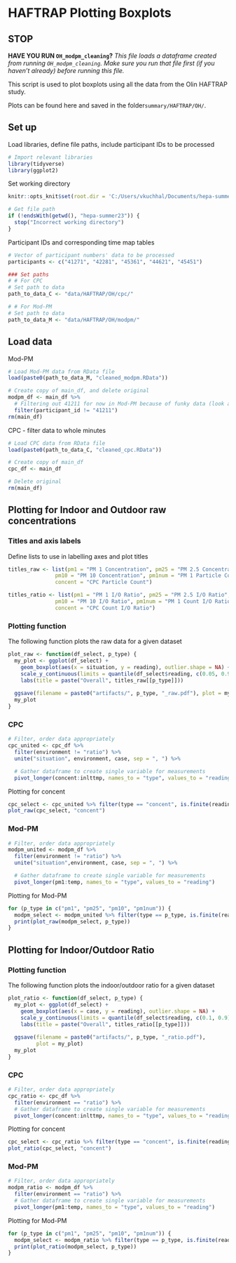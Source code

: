 # HAFTRAP Plotting Boxplots

## STOP

**HAVE YOU RUN `OH_modpm_cleaning`?**
*This file loads a dataframe created from running `OH_modpm_cleaning`. Make sure you run that file first (if you haven't already) before running this file.*

This script is used to plot boxplots using all the data from the Olin HAFTRAP study.

Plots can be found here and saved in the folder`summary/HAFTRAP/OH/`.

## Set up
Load libraries, define file paths, include participant IDs to be processed
```r
# Import relevant libraries
library(tidyverse)
library(ggplot2)
```

Set working directory
```r
knitr::opts_knit$set(root.dir = 'C:/Users/vkuchhal/Documents/hepa-summer23')
```

```r
# Get file path
if (!endsWith(getwd(), "hepa-summer23")) {
  stop("Incorrect working directory")
}
```

Participant IDs and corresponding time map tables
```r
# Vector of participant numbers' data to be processed
participants <- c("41271", "42281", "45361", "44621", "45451")

### Set paths
# # For CPC
# Set path to data
path_to_data_C <- "data/HAFTRAP/OH/cpc/"

# # For Mod-PM
# Set path to data
path_to_data_M <- "data/HAFTRAP/OH/modpm/"
```

## Load data

Mod-PM
```r
# Load Mod-PM data from RData file
load(paste0(path_to_data_M, "cleaned_modpm.RData"))

# Create copy of main_df, and delete original
modpm_df <- main_df %>%
  # Filtering out 41211 for now in Mod-PM because of funky data (look at CSVs)
  filter(participant_id != "41211")
rm(main_df)
```

CPC - filter data to whole minutes
```r
# Load CPC data from RData file
load(paste0(path_to_data_C, "cleaned_cpc.RData"))

# Create copy of main_df
cpc_df <- main_df

# Delete original
rm(main_df)
```

## Plotting for Indoor and Outdoor raw concentrations
### Titles and axis labels
Define lists to use in labelling axes and plot titles
```r
titles_raw <- list(pm1 = "PM 1 Concentration", pm25 = "PM 2.5 Concentration",
               pm10 = "PM 10 Concentration", pm1num = "PM 1 Particle Count",
               concent = "CPC Particle Count")

titles_ratio <- list(pm1 = "PM 1 I/O Ratio", pm25 = "PM 2.5 I/O Ratio",
               pm10 = "PM 10 I/O Ratio", pm1num = "PM 1 Count I/O Ratio",
               concent = "CPC Count I/O Ratio")
```

### Plotting function
The following function plots the raw data for a given dataset
```r
plot_raw <- function(df_select, p_type) {
  my_plot <- ggplot(df_select) +
    geom_boxplot(aes(x = situation, y = reading), outlier.shape = NA) +
    scale_y_continuous(limits = quantile(df_select$reading, c(0.05, 0.95))) +
    labs(title = paste("Overall", titles_raw[[p_type]]))
  
  ggsave(filename = paste0("artifacts/", p_type, "_raw.pdf"), plot = my_plot)
  my_plot
}
```


### CPC
```r
# Filter, order data appropriately
cpc_united <- cpc_df %>%
  filter(environment != "ratio") %>%
  unite("situation", environment, case, sep = ", ") %>%

  # Gather dataframe to create single variable for measurements
  pivot_longer(concent:inlttmp, names_to = "type", values_to = "reading")
```

Plotting for concent
```r
cpc_select <- cpc_united %>% filter(type == "concent", is.finite(reading))
plot_raw(cpc_select, "concent")
```
### Mod-PM
```r
# Filter, order data appropriately
modpm_united <- modpm_df %>%
  filter(environment != "ratio") %>%
  unite("situation",environment, case, sep = ", ") %>%

  # Gather dataframe to create single variable for measurements
  pivot_longer(pm1:temp, names_to = "type", values_to = "reading")
```

Plotting for Mod-PM
```r
for (p_type in c("pm1", "pm25", "pm10", "pm1num")) {
  modpm_select <- modpm_united %>% filter(type == p_type, is.finite(reading))
  print(plot_raw(modpm_select, p_type))
}
```
## Plotting for Indoor/Outdoor Ratio
### Plotting function
The following function plots the indoor/outdoor ratio for a given dataset
```r
plot_ratio <- function(df_select, p_type) {
  my_plot <- ggplot(df_select) +
    geom_boxplot(aes(x = case, y = reading), outlier.shape = NA) +
    scale_y_continuous(limits = quantile(df_select$reading, c(0.1, 0.9))) +
    labs(title = paste("Overall", titles_ratio[[p_type]]))
  
  ggsave(filename = paste0("artifacts/", p_type, "_ratio.pdf"), 
         plot = my_plot)
  my_plot
}
```

### CPC
```r
# Filter, order data appropriately
cpc_ratio <- cpc_df %>%
  filter(environment == "ratio") %>%
  # Gather dataframe to create single variable for measurements
  pivot_longer(concent:inlttmp, names_to = "type", values_to = "reading")
```

Plotting for concent
```r
cpc_select <- cpc_ratio %>% filter(type == "concent", is.finite(reading))
plot_ratio(cpc_select, "concent")
```

### Mod-PM
```r
# Filter, order data appropriately
modpm_ratio <- modpm_df %>%
  filter(environment == "ratio") %>%
  # Gather dataframe to create single variable for measurements
  pivot_longer(pm1:temp, names_to = "type", values_to = "reading")
```

Plotting for Mod-PM
```r
for (p_type in c("pm1", "pm25", "pm10", "pm1num")) {
  modpm_select <- modpm_ratio %>% filter(type == p_type, is.finite(reading))
  print(plot_ratio(modpm_select, p_type))
}
```